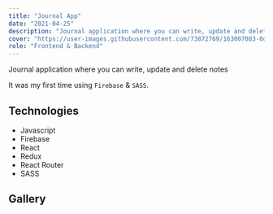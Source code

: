 ```yaml
---
title: "Journal App"
date: "2021-04-25"
description: "Journal application where you can write, update and delete notes. Made with Firebase and React."
cover: "https://user-images.githubusercontent.com/73872769/163007083-0d39fef0-9834-4428-b333-4143f785c7bd.png"
role: "Frontend & Backend"
---
```


Journal application where you can write, update and delete notes

It was my first time using `Firebase` & `SASS`.

## Technologies

- Javascript
- Firebase
- React
- Redux
- React Router
- SASS

## Gallery

<GalleryImage alt="no notes created" image="https://user-images.githubusercontent.com/73872769/163007056-1b22c5fa-8e76-4247-b73f-6347db22422a.png" caption="There's no note created"/>

<GalleryImage alt="note" image="https://user-images.githubusercontent.com/73872769/163007083-0d39fef0-9834-4428-b333-4143f785c7bd.png" caption="A note. You can see a title, description and an image."/>